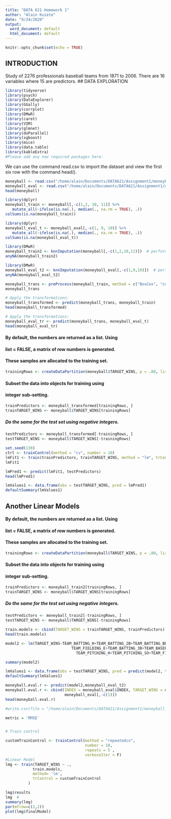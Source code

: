```yaml
---
title: "DATA 621 Homework 1"
author: "Alain Kuiete"
date: "9/24/2020"
output:
  word_document: default
  html_document: default
---
```


```r
knitr::opts_chunk$set(echo = TRUE)
```



## INTRODUCTION
Study of 2276 professionals baseball teams from 1871 to 2006. There are 16 variables where 15 are predictors.
## DATA EXPLORATION

```r
library(tidyverse)
library(psych)
library(DataExplorer)
library(GGally)
library(corrplot)
library(DMwR)
library(caret)
library(VIM)
library(glmnet)
library(doParallel)
library(xgboost) 
library(mice)
library(data.table)
library(kableExtra)
#Please add any new required packages here:
```

We can use the command read.csv to import the dataset and view the first six row with the command head().

```r
moneyball <- read.csv("/home/alain/Documents/DATA621/Assignment1/moneyball-training-data.csv")
moneyball_eval <- read.csv("/home/alain/Documents/DATA621/Assignment1/moneyball-evaluation-data.csv")
head(moneyball)
```

```r
library(dplyr)
moneyball_train <- moneyball[,-c(1,2, 10, 11)] %>% 
   mutate_all(~ifelse(is.na(.), median(., na.rm = TRUE), .))
colSums(is.na(moneyball_train))
```

```r
library(dplyr)
moneyball_eval_t <- moneyball_eval[,-c(1, 9, 10)] %>% 
   mutate_all(~ifelse(is.na(.), median(., na.rm = TRUE), .))
colSums(is.na(moneyball_eval_t))
```


```r
library(DMwR)
moneyball_train2 <- knnImputation(moneyball[,-c(1,2,10,11)])  # perform knn imputation.
anyNA(moneyball_train2)
```

```r
library(DMwR)
moneyball_eval_t2 <- knnImputation(moneyball_eval[,-c(1,9,10)])  # perform knn imputation.
anyNA(moneyball_eval_t2)
```

```r
moneyball_trans <- preProcess(moneyball_train, method = c("BoxCox", "center", "scale", "pca"))
moneyball_trans
```

```r
# Apply the transformations:
moneyball_transformed <- predict(moneyball_trans, moneyball_train)
head(moneyball_transformed)
```


```r
# Apply the transformations:
moneyball_eval_tr <- predict(moneyball_trans, moneyball_eval_t)
head(moneyball_eval_tr)
```

#### By default, the numbers are returned as a list. Using
#### list = FALSE, a matrix of row numbers is generated.
#### These samples are allocated to the training set.
```r
trainingRows <- createDataPartition(moneyball$TARGET_WINS, p = .80, list= FALSE)
```


#### Subset the data into objects for training using
#### integer sub-setting.
```r
trainPredictors <- moneyball_transformed[trainingRows, ]
trainTARGET_WINS <- moneyball$TARGET_WINS[trainingRows]
```

##### Do the same for the test set using negative integers.
```r
testPredictors <- moneyball_transformed[-trainingRows, ]
testTARGET_WINS <- moneyball$TARGET_WINS[-trainingRows]

```


```r
set.seed(130)
ctrl <- trainControl(method = "cv", number = 10)
lmFit1 <- train(trainPredictors, trainTARGET_WINS, method = "lm", trControl = ctrl)
lmFit1
```


```r
lmPred1 <- predict(lmFit1, testPredictors)
head(lmPred1)
```

```r
lmValues1 <- data.frame(obs = testTARGET_WINS, pred = lmPred1)
defaultSummary(lmValues1)
```

## Another Linear Models
#### By default, the numbers are returned as a list. Using
#### list = FALSE, a matrix of row numbers is generated.
#### These samples are allocated to the training set.
```r
trainingRows <- createDataPartition(moneyball$TARGET_WINS, p = .80, list= FALSE)
```


#### Subset the data into objects for training using
#### integer sub-setting.
```r
trainPredictors <- moneyball_train2[trainingRows, ]
trainTARGET_WINS <- moneyball$TARGET_WINS[trainingRows]
```

##### Do the same for the test set using negative integers.
```r
testPredictors <- moneyball_train2[-trainingRows, ]
testTARGET_WINS <- moneyball$TARGET_WINS[-trainingRows]

```

```r
train.models <- cbind(TARGET_WINS = trainTARGET_WINS, trainPredictors)
head(train.models)
```



```r
model2 <- lm(TARGET_WINS~TEAM_BATTING_H+TEAM_BATTING_2B+TEAM_BATTING_BB+TEAM_PITCHING_HR+
                             TEAM_FIELDING_E+TEAM_BATTING_3B+TEAM_BASERUN_SB+
                               TEAM_PITCHING_H+TEAM_PITCHING_SO+TEAM_FIELDING_DP, train.models)
```


```r
summary(model2)
```


```r
lmValues1 <- data.frame(obs = testTARGET_WINS, pred = predict(model2, testPredictors))
defaultSummary(lmValues1)
```

```r
moneyball.eval.r <- predict(model2,moneyball_eval_t2)
moneyball.eval.r <- cbind(INDEX = moneyball_eval$INDEX, TARGET_WINS = moneyball.eval.r,
                          moneyball_eval[,-c(1)])
head(moneyball.eval.r)
```

```r
#write.csv(file = "/home/alain/Documents/DATA621/Assignment1/moneyball_predict", moneyball.eval.r)
```


```r
metric = 'RMSE'


# Train control

customTrainControl <- trainControl(method = "repeatedcv", 
                                   number = 10, 
                                   repeats = 5 ,
                                   verboseIter = F)
#Linear Model
lmg <- train(TARGET_WINS ~ .,
            train.models,
            method= 'lm',
            trControl = customTrainControl
          )


```


```r
lmg$results  
lmg  #
summary(lmg)
par(mfrow=c(2,2))
plot(lmg$finalModel)
```


















